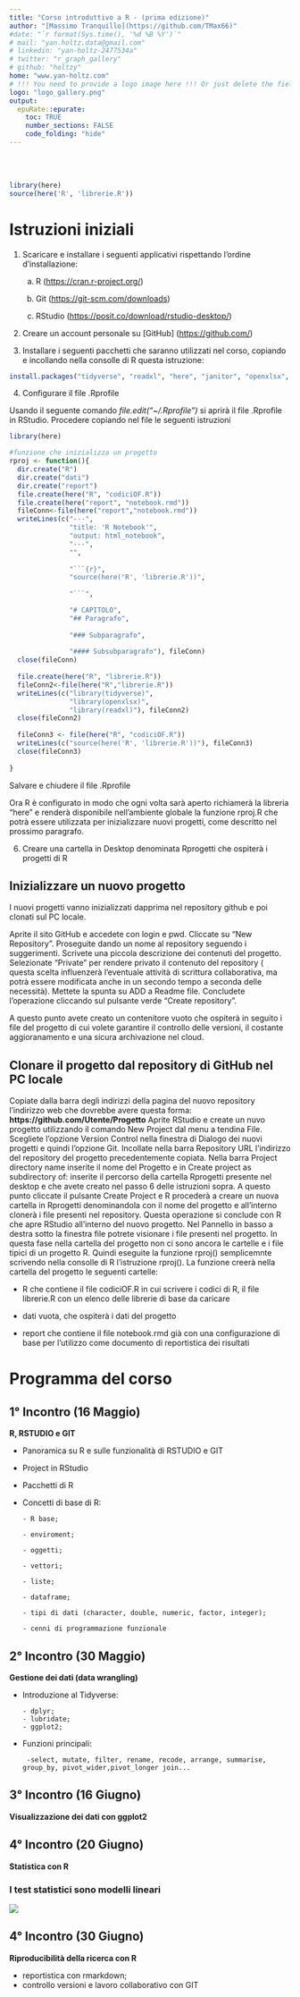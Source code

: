 ```yaml
---
title: "Corso introduttivo a R - (prima edizione)"
author: "[Massimo Tranquillo](https://github.com/TMax66)"
#date: "`r format(Sys.time(), '%d %B %Y')`"
# mail: "yan.holtz.data@gmail.com"
# linkedin: "yan-holtz-2477534a"
# twitter: "r_graph_gallery"
# github: "holtzy"
home: "www.yan-holtz.com"
# !!! You need to provide a logo image here !!! Or just delete the field for no logo
logo: "logo_gallery.png"
output:
  epuRate::epurate:
    toc: TRUE
    number_sections: FALSE
    code_folding: "hide"
---
```



<br><br>


```r
library(here)
source(here('R', 'librerie.R'))
```

# Istruzioni iniziali

1.  Scaricare e installare i seguenti applicativi rispettando l'ordine d'installazione:

    a.  R (<https://cran.r-project.org/>)

    b.  Git (<https://git-scm.com/downloads>)

    c.  RStudio (<https://posit.co/download/rstudio-desktop/>)

2.  Creare un account personale su [GitHub] (<https://github.com/>)

3.  Installare i seguenti pacchetti che saranno utilizzati nel corso, copiando e incollando nella consolle di R questa istruzione:

```r
install.packages("tidyverse", "readxl", "here", "janitor", "openxlsx", "gt", "knit", "rmarkdown")

```

4.  Configurare il file .Rprofile

Usando il seguente comando  *file.edit("~/.Rprofile")* si aprirà il file .Rprofile  in RStudio. Procedere copiando nel file le seguenti istruzioni


```r
library(here)

#funzione che inizializza un progetto
rproj <- function(){
  dir.create("R")
  dir.create("dati")
  dir.create("report")
  file.create(here("R", "codiciOF.R"))
  file.create(here("report", "notebook.rmd"))
  fileConn<-file(here("report","notebook.rmd"))
  writeLines(c("---",
               "title: 'R Notebook'",
               "output: html_notebook",
               "---", 
               "",
               
               "```{r}",
               "source(here('R', 'librerie.R'))",
               
               "```",

               "# CAPITOLO",
               "## Paragrafo",
  
               "### Subparagrafo", 
               
               "#### Subsubparagrafo"), fileConn)
  close(fileConn)
  
  file.create(here("R", "librerie.R"))
  fileConn2<-file(here("R","librerie.R"))
  writeLines(c("library(tidyverse)", 
               "library(openxlsx)", 
               "library(readxl)"), fileConn2)
  close(fileConn2)
  
  fileConn3 <- file(here("R", "codiciOF.R"))
  writeLines(c("source(here('R', 'librerie.R'))"), fileConn3)
  close(fileConn3)
  
}

```

Salvare e chiudere il file .Rprofile

Ora  R è configurato in modo che ogni volta sarà aperto richiamerà la libreria "here" e renderà  disponibile nell'ambiente globale la funzione rproj.R che potrà essere utilizzata per inizializzare nuovi progetti, come descritto nel prossimo paragrafo.


6. Creare una cartella in Desktop denominata Rprogetti che ospiterà i progetti di R

## Inizializzare un nuovo progetto

I nuovi progetti vanno inizializzati dapprima nel repository github e poi clonati sul PC locale.

Aprite il sito GitHub e accedete con login e pwd. Cliccate su "New Repository". Proseguite dando un nome al repository seguendo i suggerimenti. Scrivete una piccola descrizione dei contenuti del progetto. Selezionate "Private" per rendere privato il contenuto del repository ( questa scelta influenzerà l'eventuale attività di scrittura collaborativa, ma potrà essere modificata anche in un secondo tempo a seconda delle necessità). Mettete la spunta su ADD a Readme file. Concludete l'operazione cliccando sul pulsante verde "Create repository". 

A questo punto avete creato un contenitore vuoto che ospiterà in seguito i file del progetto di cui volete garantire il controllo delle versioni, il costante aggioranamento e una sicura archivazione nel cloud.

## Clonare il progetto dal repository di GitHub nel PC locale

Copiate dalla barra degli indirizzi della pagina del nuovo repository l'indirizzo web che dovrebbe avere questa forma:
**https://github.com/Utente/Progetto**
Aprite RStudio e create un nuvo progetto utilizzando il comando New Project dal menu a tendina File. Scegliete l'opzione Version Control nella finestra di Dialogo dei nuovi progetti e quindi l'opzione Git. Incollate nella barra Repository URL l'indirizzo del repository del progetto precedentemente copiata. Nella barra Project directory name inserite il nome del Progetto e in Create project as subdirectory of: inserite il percorso della cartella Rprogetti presente nel desktop e che avete creato nel passo 6 delle istruzioni sopra. A questo punto cliccate il pulsante Create Project e R procederà a creare un nuova cartella in Rprogetti denominandola con il nome del progetto e all'interno clonerà i file presenti nel repository. Questa operazione si conclude con R che apre RStudio all'interno del nuovo progetto. Nel Pannello in basso a destra sotto la finestra file potrete visionare i file presenti nel progetto. In questa fase nella cartella del progetto non ci sono ancora le cartelle e i file tipici di un progetto R. Quindi eseguite la funzione rproj() semplicemnte scrivendo nella consolle di R l'istruzione rproj(). La funzione creerà nella cartella del progetto le seguenti cartelle:

- R che contiene il file codiciOF.R in cui scrivere i codici di R, il file librerie.R con un elenco delle librerie di base da caricare

- dati vuota, che ospiterà i dati del progetto

- report che contiene il file notebook.rmd già con una configurazione di base per l'utilizzo come documento di reportistica dei risultati



# Programma del corso

## 1° Incontro (16 Maggio)

**R, RSTUDIO e GIT**

  - Panoramica su R e sulle funzionalità di RSTUDIO e GIT
  
  - Project in RStudio
                       
  - Pacchetti di R
                       
  - Concetti di base di R:  
  
        - R base;  
         
        - enviroment; 
        
        - oggetti;  
        
        - vettori; 
        
        - liste; 
        
        - dataframe;
        
        - tipi di dati (character, double, numeric, factor, integer); 
        
        - cenni di programmazione funzionale


## 2° Incontro (30 Maggio)

**Gestione dei dati (data wrangling)**

  - Introduzione al Tidyverse:
        
        - dplyr; 
        - lubridate;   
        - ggplot2;
  
 - Funzioni principali: 
 
        -select, mutate, filter, rename, recode, arrange, summarise, group_by, pivot_wider,pivot_longer join...       


## 3° Incontro (16 Giugno)

**Visualizzazione dei dati con ggplot2**


## 4° Incontro (20 Giugno)

**Statistica con R**


### **I test statistici sono modelli lineari**

![](pic1.png)


## 4° Incontro (30 Giugno)

**Riproducibilità della ricerca con R**

- reportistica con rmarkdown;
- controllo versioni e lavoro collaborativo con GIT





